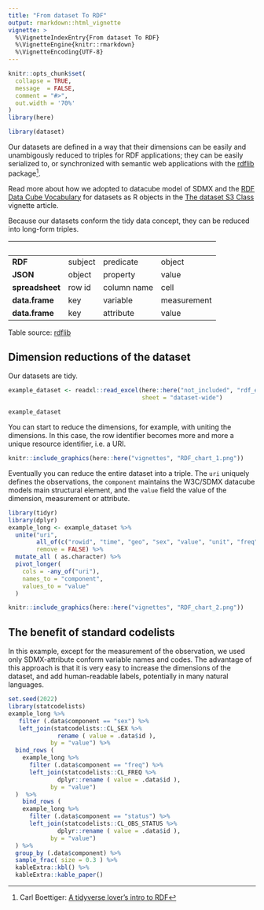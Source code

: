 ```yaml
---
title: "From dataset To RDF"
output: rmarkdown::html_vignette
vignette: >
  %\VignetteIndexEntry{From dataset To RDF}
  %\VignetteEngine{knitr::rmarkdown}
  %\VignetteEncoding{UTF-8}
---
```


```r
knitr::opts_chunk$set(
  collapse = TRUE,
  message  = FALSE,
  comment = "#>",
  out.width = '70%'
)
library(here)
```

```r
library(dataset)
```

Our datasets are defined in a way that their dimensions can be easily and unambigously reduced to triples for RDF applications; they can be easily serialized to, or synchronized with semantic web applications with the [rdflib](https://cran.r-project.org/web/packages/rdflib/vignettes/rdf_intro.html) package^[Carl Boettiger: [A tidyverse lover’s intro to RDF](https://cran.r-project.org/web/packages/rdflib/vignettes/rdf_intro.html)].

Read more about how we adopted to datacube model of SDMX and the [RDF Data Cube Vocabulary](https://www.w3.org/TR/vocab-data-cube/) for datasets as R objects in the [The dataset S3 Class](https://dataset.dataobservatory.eu/articles/RDF.html) vignette article.

Because our datasets conform the tidy data concept, they can be reduced into long-form triples. 



&nbsp;          | &nbsp;  | &nbsp;      | &nbsp;
----------------|---------|-------------|-------------
**RDF**         | subject | predicate   | object         
**JSON**        | object  | property    | value
**spreadsheet** | row id  | column name | cell
**data.frame**  | key     | variable    | measurement
**data.frame**  | key     | attribute   | value  


Table source: [rdflib](https://cran.r-project.org/web/packages/rdflib/vignettes/rdf_intro.html)

## Dimension reductions of the dataset

Our datasets are tidy. 

```r
example_dataset <- readxl::read_excel(here::here("not_included", "rdf_example.xlsx"), 
                                      sheet = "dataset-wide")
```

```r
example_dataset
```


You can start to reduce the dimensions, for example, with uniting the dimensions. In this case, the row identifier becomes more and more a unique resource identifier, i.e. a URI.

```r
knitr::include_graphics(here::here("vignettes", "RDF_chart_1.png"))
```

Eventually you can reduce the entire dataset into a triple. The `uri` uniquely defines the observations, the `component` maintains the W3C/SDMX datacube models main structural element, and the `value` field the value of the dimension, measurement or attribute.

```r
library(tidyr)
library(dplyr)
example_long <- example_dataset %>%
  unite("uri", 
        all_of(c("rowid", "time", "geo", "sex", "value", "unit", "freq", "status")), 
        remove = FALSE) %>%
  mutate_all ( as.character) %>%
  pivot_longer(
    cols = -any_of("uri"),
    names_to = "component",
    values_to = "value"
  )
```


```r
knitr::include_graphics(here::here("vignettes", "RDF_chart_2.png"))
```

## The benefit of standard codelists

In this example, except for the measurement of the observation, we used only SDMX-attribute conform variable names and codes.  The advantage of this approach is that it is very easy to increase the dimensions of the dataset, and add human-readable labels, potentially in many natural languages.

```r
set.seed(2022)
library(statcodelists)
example_long %>%
   filter (.data$component == "sex") %>%
   left_join(statcodelists::CL_SEX %>%
              rename ( value = .data$id ), 
            by = "value") %>%
  bind_rows (
    example_long %>%
      filter (.data$component == "freq") %>%
      left_join(statcodelists::CL_FREQ %>%
              dplyr::rename ( value = .data$id ), 
            by = "value") 
  )  %>% 
    bind_rows (
    example_long %>%
      filter (.data$component == "status") %>%
      left_join(statcodelists::CL_OBS_STATUS %>%
              dplyr::rename ( value = .data$id ), 
            by = "value") 
  ) %>%
  group_by (.data$component) %>%
  sample_frac( size = 0.3 ) %>%
  kableExtra::kbl() %>%
  kableExtra::kable_paper()

```

